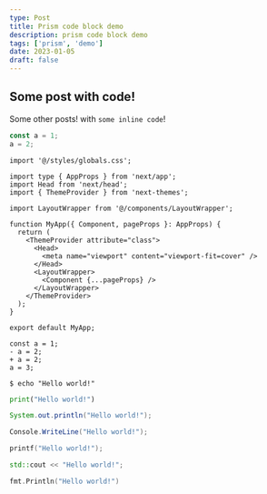 ```yaml
---
type: Post
title: Prism code block demo
description: prism code block demo
tags: ['prism', 'demo']
date: 2023-01-05
draft: false
---
```


## Some post with code!

Some other posts! with `some inline code`!

```js:sample.js showLineNumbers
const a = 1;
a = 2;
```

```tsx:App.tsx showLineNumbers {5,15-17}
import '@/styles/globals.css';

import type { AppProps } from 'next/app';
import Head from 'next/head';
import { ThemeProvider } from 'next-themes';

import LayoutWrapper from '@/components/LayoutWrapper';

function MyApp({ Component, pageProps }: AppProps) {
  return (
    <ThemeProvider attribute="class">
      <Head>
        <meta name="viewport" content="viewport-fit=cover" />
      </Head>
      <LayoutWrapper>
        <Component {...pageProps} />
      </LayoutWrapper>
    </ThemeProvider>
  );
}

export default MyApp;
```

```diff-js showLineNumbers {3-4}
const a = 1;
- a = 2;
+ a = 2;
a = 3;
```

```shell
$ echo "Hello world!"
```

```python
print("Hello world!")
```

```java
System.out.println("Hello world!");
```

```csharp
Console.WriteLine("Hello world!");
```

```c
printf("Hello world!");
```

```cpp
std::cout << "Hello world!";
```

```go
fmt.Println("Hello world!")
```
